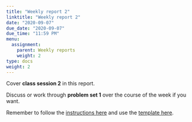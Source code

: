 ```yaml
---
title: "Weekly report 2"
linktitle: "Weekly report 2"
date: "2020-09-07"
due_date: "2020-09-07"
due_time: "11:59 PM"
menu:
  assignment:
    parent: Weekly reports
    weight: 2
type: docs
weight: 2
---
```


Cover **class session 2** in this report.

Discuss or work through **problem set 1** over the course of the week if you want.

Remember to follow the [instructions here](/assignment/#weekly-reports-1) and use the [template here](/assignment/weekly-reports/).
